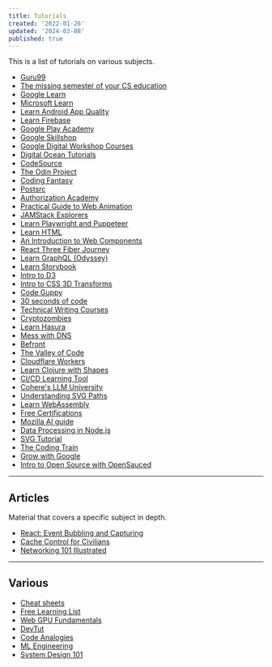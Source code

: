 ```yaml
---
title: Tutorials
created: '2022-01-26'
updated: '2024-03-08'
published: true
---
```


This is a list of tutorials on various subjects.

-   [Guru99](https://www.guru99.com/)
-   [The missing semester of your CS education](https://missing.csail.mit.edu/)
-   [Google Learn](https://web.dev/learn/)
-   [Microsoft Learn](https://learn.microsoft.com/en-gb/training/browse/)
-   [Learn Android App Quality](https://developer.android.com/quality)
-   [Learn Firebase](https://firebase.google.com/community/learn)
-   [Google Play Academy](https://playacademy.exceedlms.com/student/catalog)
-   [Google Skillshop](https://skillshop.exceedlms.com/student/catalog/browse)
-   [Google Digital Workshop Courses](https://learndigital.withgoogle.com/digitalworkshop-eu/courses)
-   [Digital Ocean Tutorials](https://www.digitalocean.com/community/tutorials)
-   [CodeSource](https://codesource.io/)
-   [The Odin Project](https://www.theodinproject.com/)
-   [Coding Fantasy](https://codingfantasy.com/)
-   [Postsrc](https://postsrc.com/)
-   [Authorization Academy](https://www.osohq.com/academy)
-   [Practical Guide to Web Animation](https://tilda.education/en/web-animation-course)
-   [JAMStack Explorers](https://explorers.netlify.com/)
-   [Learn Playwright and Puppeteer](https://www.checklyhq.com/learn/headless)
-   [Learn HTML](https://www.learn-html.org/)
-   [An Introduction to Web Components](https://htmlwithsuperpowers.netlify.app/)
-   [React Three Fiber Journey](https://journey.pmnd.rs/)
-   [Learn GraphQL (Odyssey)](https://odyssey.apollographql.com/)
-   [Learn Storybook](https://storybook.js.org/tutorials/)
-   [Intro to D3](https://yangdanny97.github.io/intro-to-d3/)
-   [Intro to CSS 3D Transforms](https://3dtransforms.desandro.com/)
-   [Code Guppy](https://codeguppy.com/)
-   [30 seconds of code](https://www.30secondsofcode.org/)
-   [Technical Writing Courses](https://developers.google.com/tech-writing/)
-   [Cryptozombies](https://cryptozombies.io/)
-   [Learn Hasura](https://hasura.io/learn/)
-   [Mess with DNS](https://messwithdns.net/)
-   [Befront](https://befront.io/)
-   [The Valley of Code](https://thevalleyofcode.com/)
-   [Cloudflare Workers](https://developers.cloudflare.com/workers/learning/)
-   [Learn Clojure with Shapes](https://www.maria.cloud/)
-   [CI/CD Learning Tool](https://semaphoreci.com/cicd-learning-tool)
-   [Cohere's LLM University](https://docs.cohere.com/docs/llmu)
-   [Understanding SVG Paths](https://www.nan.fyi/svg-paths)
-   [Learn WebAssembly](https://github.com/EmNudge/watlings)
-   [Free Certifications](https://github.com/cloudcommunity/Free-Certifications)
-   [Mozilla AI guide](https://ai-guide.future.mozilla.org/)
-   [Data Processing in Node.js](https://heynode.com/)
-   [SVG Tutorial](https://svg-tutorial.com/)
-   [The Coding Train](https://thecodingtrain.com/)
-   [Grow with Google](https://grow.google/)
-   [Intro to Open Source with OpenSauced](https://github.com/open-sauced/intro)

---

## Articles

Material that covers a specific subject in depth.

-   [React: Event Bubbling and Capturing](https://www.robinwieruch.de/react-event-bubbling-capturing/)
-   [Cache Control for Civilians](https://csswizardry.com/2019/03/cache-control-for-civilians/)
-   [Networking 101 Illustrated](https://iximiuz.com/en/posts/computer-networking-101/)

---

## Various

-   [Cheat sheets](https://devhints.io)
-   [Free Learning List](https://freelearninglist.org)
-   [Web GPU Fundamentals](https://webgpufundamentals.org/)
-   [DevTut](https://devtut.github.io/)
-   [Code Analogies](https://www.codeanalogies.com/)
-   [ML Engineering](https://github.com/stas00/ml-engineering/)
-   [System Design 101](https://github.com/ByteByteGoHq/system-design-101)
